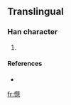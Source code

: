 ==Translingual==

===Han character===
{{Han char|rn=61|rad=心|as=15|sn=19|four=|canj=心手十心 (PQJP)}}

# {{defn|Han|sort=心15}}

====References====
* {{Han ref|kx=0407.551|hdz=42366.131|uh=61F3|ud=25075}}

[[fr:懳]]